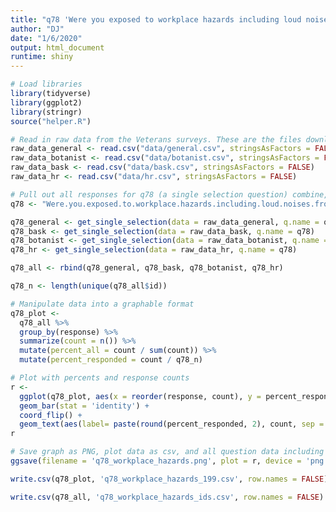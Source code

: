 ```yaml
---
title: "q78 'Were you exposed to workplace hazards including loud noises from firearms/factories/etc, chemicals, exposed to burn pits during war, or working hazardous environments that could impair any of your five senses and clinical health?' National Veterans"
author: "DJ"
date: "1/6/2020"
output: html_document
runtime: shiny
---
```


```r
# Load libraries
library(tidyverse)
library(ggplot2)
library(stringr)
source("helper.R")
```

```r
# Read in raw data from the Veterans surveys. These are the files downloaded from survey monkey saved as a .csv
raw_data_general <- read.csv("data/general.csv", stringsAsFactors = FALSE)
raw_data_botanist <- read.csv("data/botanist.csv", stringsAsFactors = FALSE)
raw_data_bask <- read.csv("data/bask.csv", stringsAsFactors = FALSE)
raw_data_hr <- read.csv("data/hr.csv", stringsAsFactors = FALSE)
```

```r
# Pull out all responses for q78 (a single selection question) combine, then determine 'question n'
q78 <- "Were.you.exposed.to.workplace.hazards.including.loud.noises.from.firearms.factories.etc..chemicals..exposed.to.burn.pits.during.war..or.working.hazardous.environments.that.could.impair.any.of.your.five.senses.and.clinical.health."

q78_general <- get_single_selection(data = raw_data_general, q.name = q78)
q78_bask <- get_single_selection(data = raw_data_bask, q.name = q78)
q78_botanist <- get_single_selection(data = raw_data_botanist, q.name = q78)
q78_hr <- get_single_selection(data = raw_data_hr, q.name = q78)

q78_all <- rbind(q78_general, q78_bask, q78_botanist, q78_hr)

q78_n <- length(unique(q78_all$id))
```

```r
# Manipulate data into a graphable format
q78_plot <- 
  q78_all %>%
  group_by(response) %>%
  summarize(count = n()) %>%
  mutate(percent_all = count / sum(count)) %>%
  mutate(percent_responded = count / q78_n)
```

```r
# Plot with percents and response counts
r <- 
  ggplot(q78_plot, aes(x = reorder(response, count), y = percent_responded)) +
  geom_bar(stat = 'identity') +
  coord_flip() +
  geom_text(aes(label= paste(round(percent_responded, 2), count, sep = "***")))
r
```

```r
# Save graph as PNG, plot data as csv, and all question data including response IDs as csv (save question n and N at end of plot file as "_x.x")
ggsave(filename = 'q78_workplace_hazards.png', plot = r, device = 'png')

write.csv(q78_plot, 'q78_workplace_hazards_199.csv', row.names = FALSE)

write.csv(q78_all, 'q78_workplace_hazards_ids.csv', row.names = FALSE)
```
